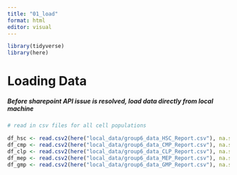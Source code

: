 ```yaml
---
title: "01_load"
format: html
editor: visual
---
```


```r
library(tidyverse)
library(here)
```

# Loading Data

##### Before sharepoint API issue is resolved, load data directly from local machine

```r

# read in csv files for all cell populations

df_hsc <- read.csv2(here("local_data/group6_data_HSC_Report.csv"), na.strings = "NaN")
df_cmp <- read.csv2(here("local_data/group6_data_CMP_Report.csv"), na.strings = "NaN")
df_clp <- read.csv2(here("local_data/group6_data_CLP_Report.csv"), na.strings = "NaN")
df_mep <- read.csv2(here("local_data/group6_data_MEP_Report.csv"), na.strings = "NaN")
df_gmp <- read.csv2(here("local_data/group6_data_GMP_Report.csv"), na.strings = "NaN")
```
